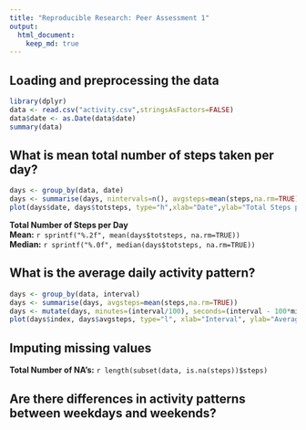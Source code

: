 ```yaml
---
title: "Reproducible Research: Peer Assessment 1"
output: 
  html_document:
    keep_md: true
---
```



## Loading and preprocessing the data

```r
library(dplyr)
data <- read.csv("activity.csv",stringsAsFactors=FALSE)
data$date <- as.Date(data$date)
summary(data)
```


## What is mean total number of steps taken per day?

```r
days <- group_by(data, date)
days <- summarise(days, nintervals=n(), avgsteps=mean(steps,na.rm=TRUE), totsteps=nintervals*avgsteps)
plot(days$date, days$totsteps, type="h",xlab="Date",ylab="Total Steps per Day",main="Histogram - Total Number of Steps per Day")
```
 
 __Total Number of Steps per Day__  
 __Mean:__ `r sprintf("%.2f", mean(days$totsteps, na.rm=TRUE))`  
 __Median:__ `r sprintf("%.0f", median(days$totsteps, na.rm=TRUE))`  


## What is the average daily activity pattern?

```r
days <- group_by(data, interval)
days <- summarise(days, avgsteps=mean(steps,na.rm=TRUE))
days <- mutate(days, minutes=(interval/100), seconds=(interval - 100*minutes + 60*minutes), index=seconds/5)
plot(days$index, days$avgsteps, type="l", xlab="Interval", ylab="Average Steps", main="Daily Activity - Average Number of Steps")
```


## Imputing missing values

__Total Number of NA's:__ `r length(subset(data, is.na(steps))$steps)`

## Are there differences in activity patterns between weekdays and weekends?
